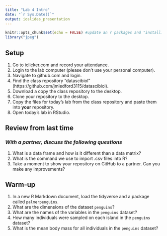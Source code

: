 ```yaml
---
title: "Lab 4 Intro"
date: "`r Sys.Date()`"
output: ioslides_presentation
---
```


```r
knitr::opts_chunk$set(echo = FALSE) #update an r packages and "install.packages("palmerpenguins") at home too
library("jpeg")
```

## Setup
1. Go to iclicker.com and record your attendance.
2. Login to the lab computer (please don't use your personal computer).  
3. Navigate to github.com and login.  
4. Find the class repository "datascibiol" (https://github.com/jmledford3115/datascibiol).  
5. Download a copy the class repository to the desktop.  
6. Clone your repository to the desktop.  
7. Copy the files for today's lab from the class repository and paste them into **your** repository.  
8. Open today's lab in RStudio.  

## Review from last time
### *With a partner, discuss the following questions*
1. What is a data frame and how is it different than a data matrix?  
2. What is the command we use to import .csv files into R?  
3. Take a moment to show your repository on GitHub to a partner. Can you make any improvements?  

## Warm-up
1. In a new R Markdown document, load the tidyverse and a package called `palmerpenguins`.
2. What are the dimensions of the dataset `penguins`?
3. What are the names of the variables in the `penguins` dataset?
4. How many individuals were sampled on each island in the `penguins` dataset?
5. What is the mean body mass for all individuals in the `penguins` dataset?
